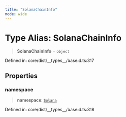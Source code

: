 ```yaml
---
title: "SolanaChainInfo"
mode: wide
---
```

  
# Type Alias: SolanaChainInfo

> **SolanaChainInfo** = `object`

Defined in: core/dist/\_\_types\_\_/base.d.ts:317

## Properties

### namespace

> **namespace**: [`Solana`](../Chain/readme#solana)

Defined in: core/dist/\_\_types\_\_/base.d.ts:318
